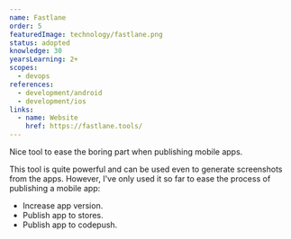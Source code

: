 ```yaml
---
name: Fastlane
order: 5
featuredImage: technology/fastlane.png
status: adopted
knowledge: 30
yearsLearning: 2+
scopes:
  - devops
references:
  - development/android
  - development/ios
links:
  - name: Website
    href: https://fastlane.tools/
---
```


Nice tool to ease the boring part when publishing mobile apps.

This tool is quite powerful and can be used even to generate screenshots from the apps. However, I've only used it so far to ease the process of publishing a mobile app:

- Increase app version.
- Publish app to stores.
- Publish app to codepush.
